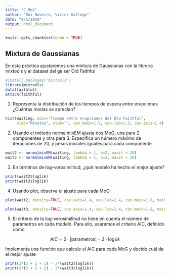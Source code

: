 ```yaml
---
title: "C_MoG"
author: "Roi Naveiro, Victor Gallego"
date: "8/5/2019"
output: html_document
---
```


```r
knitr::opts_chunk$set(echo = TRUE)
```

## Mixtura de Gaussianas

En esta práctica ajustaremos una mixtura de Gaussianas con la librería mixtools
y el dataset del geiser Old Faithful

```r
#install.packages('mixtools')
library(mixtools)
data(faithful)
attach(faithful)
```

1. Representa la distribución de los tiempos de espera entre erupciones
¿Cuántas modas se aprecian?

```r
hist(waiting, main="Tiempo entre erupciones del Old Faithful",
     xlab="Minutos", ylab="", cex.main=1.5, cex.lab=1.5, cex.axis=1.4)
```


2. Usando el método normalmixEM ajusta dos MoG, una para 2 componentes y otra para 3.
Especifica un número máximo de iteraciones de 20, y pesos iniciales iguales para cada componente

```r
wait2 <- normalmixEM(waiting, lambda = 1, k=2, maxit = 20)
wait3 <- normalmixEM(waiting, lambda = 1, k=3, maxit = 20)
```

3. En términos de log-verosimilitud, ¿qué modelo ha hecho el mejor ajuste?

```r
print(wait2$loglik)
print(wait3$loglik)
```

4. Usando plot, observa el ajuste para cada MoG:

```r
plot(wait2, density=TRUE, cex.axis=1.4, cex.lab=1.4, cex.main=1.8, main2="Time between Old Faithful eruptions", xlab2="Minutes")
```
```r
plot(wait3, density=TRUE, cex.axis=1.4, cex.lab=1.4, cex.main=1.8, main2="Time between Old Faithful eruptions", xlab2="Minutes")
```


5. El criterio de la log-verosimilitud no tiene en cuenta el número de parámetros en cada modelo.
Para ello, usaremos el criterio AIC, definido como

$$
AIC = 2\cdot|\mbox{parametros}| - 2\cdot\log lik
$$

Implementa una función que calcule el AIC para cada MoG y decide cuál da el mejor ajuste

```r
print(2*(2 + 2 + 1) - 2*(wait2$loglik))
print(2*(3 + 3 + 2) - 2*(wait3$loglik))
```

